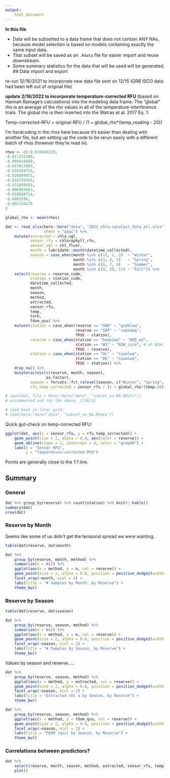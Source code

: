 ```yaml
---
output: 
    html_document
---
```


**In this file**   

+  Data will be subsetted to a data frame that does not contain ANY NAs, because model selection is based on models containing exactly the same input data.  
+  That subset will be saved as an `.Rdata` file for easier import and reuse downstream.  
+  Some summary statistics for the data that will be used will be generated.  
## Data import and export  

re-run 12/16/2021 to incorporate new data file sent on 12/15 (GRB ISCO data had been left out of original file)  

**update 2/16/2022 to incorporate temperature-corrected RFU** (based on Hannah Ramage's calculations) into the modeling data frame. The "global" rho is an average of the rho values in all of the temperature-interference trials. The global rho is then inserted into the Watras et al. 2017 Eq. 1:  

Temp-corrected-RFU = original-RFU / (1 + global_rho*(temp_reading - 20))  


I'm hardcoding in the rhos here because it's easier than dealing with another file, but am setting up the code to be rerun easily with a different batch of rhos (however they're read in).  

```r
rhos <- c(-0.018449239,
-0.017224308,
-0.006810888,
-0.017013983,
-0.016389726,
-0.016809971,
-0.010759556,
-0.011669893,
-0.006993083,
-0.010889714,
-0.0081596,
-0.002334279
)

global_rho <- mean(rhos)

dat <- read_xlsx(here::here("data", "2021_chla-catalyst_data_all.xlsx"),
                 sheet = "qaqc") %>% 
    mutate(extracted = chla_ugl,
           sensor_rfu = chlorophyll_rfu,
           sensor_ugl = chl_fluor,
           month = lubridate::month(datetime_collected),
           season = case_when(month %in% c(12, 1, 2)  ~ "Winter",
                              month %in% c(3, 4, 5)   ~ "Spring",
                              month %in% c(6, 7, 8)   ~ "Summer",
                              month %in% c(9, 10, 11) ~ "Fall")) %>% 
    select(reserve = reserve_code,
           station = station_code,
           datetime_collected,
           month,
           season,
           method,
           extracted,
           sensor_rfu,
           temp,
           turb,
           fdom_qsu) %>% 
    mutate(station = case_when(reserve == "GND" ~ "gndblwq",
                               reserve == "SAP" ~ "sapnawq",
                               TRUE ~ station),
           reserve = case_when(station == "heew2wq" ~ "HEE_w2",
                               station == "WS" ~ "NIW_isco", # at NIW: OL is tank; WS is ISCO. These should not be pooled.
                               TRUE ~ reserve),
           station = case_when(station == "OL" ~ "niwolwq",
                               station == "WS" ~ "niwwswq",
                               TRUE ~ station)) %>% 
    drop_na() %>% 
    mutate(across(c(reserve, month, season),
                  as.factor),
           season = forcats::fct_relevel(season, c("Winter", "Spring", "Summer", "Fall")),
           rfu_temp_corrected = sensor_rfu / (1 + global_rho*(temp-20)))

# save(dat, file = here::here("data", "subset_no_NA.RData"))
# uncommented and ran the above, 2/16/22

# read back in later with:
# load(here::here("data", "subset_no_NA.RData"))
```

Quick gut-check on temp-corrected RFU:  

```r
ggplot(dat, aes(x = sensor_rfu, y = rfu_temp_corrected)) +
    geom_point(size = 2, alpha = 0.4, aes(color = reserve)) +
    geom_abline(slope = 1, intercept = 0, color = "gray40") +
    labs(x = "Sensor RFU",
         y = "Temperature-corrected RFU")
```

Points are generally close to the 1:1 line.  

## Summary  

### General  

```r
dat %>% group_by(reserve) %>% count(station) %>% knitr::kable()
summary(dat)
nrow(dat)
```


### Reserve by Month  

Seems like some of us didn't get the temporal spread we were wanting.  


```r
table(dat$reserve, dat$month)
```

```r
dat %>% 
    group_by(reserve, month, method) %>% 
    summarize(n = n()) %>% 
    ggplot(aes(x = method, y = n, col = reserve)) +
    geom_point(size = 2, alpha = 0.6, position = position_dodge2(width = 0.3)) +
    facet_wrap(~month, ncol = 4) +
    labs(title = "# Samples by Month, by Reserve") +
    theme_bw()
```

### Reserve by Season  

```r
table(dat$reserve, dat$season)
```

```r
dat %>% 
    group_by(reserve, season, method) %>% 
    summarize(n = n()) %>% 
    ggplot(aes(x = method, y = n, col = reserve)) +
    geom_point(size = 2, alpha = 0.6, position = position_dodge2(width = 0.3)) +
    facet_wrap(~season, ncol = 2) +
    labs(title = "# Samples by Season, by Reserve") +
    theme_bw()
```


Values by season and reserve.....

```r
dat %>% 
    group_by(reserve, season, method) %>% 
    ggplot(aes(x = method, y = extracted, col = reserve)) +
    geom_point(size = 2, alpha = 0.6, position = position_dodge2(width = 0.3)) +
    facet_wrap(~season, ncol = 2) +
    labs(title = "Extracted chl a by Season, by Reserve") +
    theme_bw()
```


```r
dat %>% 
    group_by(reserve, season, method) %>% 
    ggplot(aes(x = method, y = fdom_qsu, col = reserve)) +
    geom_point(size = 2, alpha = 0.6, position = position_dodge2(width = 0.3)) +
    facet_wrap(~season, ncol = 2) +
    labs(title = "FDOM (qsu) by Season, by Reserve") +
    theme_bw()
```


### Correlations between predictors?  

```r
dat %>% 
    select(reserve, month, season, method, extracted, sensor_rfu, temp, turb, fdom_qsu) %>% 
    plot()
```

